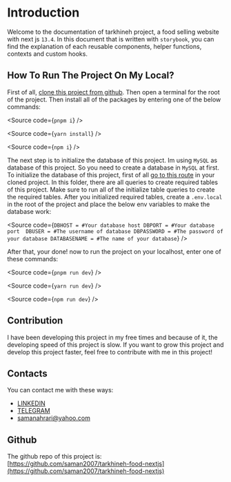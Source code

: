 
<Meta title="Introduction/Intro" />

# Introduction

Welcome to the documentation of tarkhineh project, a food selling website with next js `13.4`. In this document that is written with `storybook`, you can find
the explanation of each reusable components, helper functions, contexts and custom hooks.

## How To Run The Project On My Local?

First of all, [clone this project from github](https://github.com/saman2007/tarkhineh-food-nextjs.git). Then open a terminal for the root of the project.
Then install all of the packages by entering one of the below commands:

<Source
  code={`
pnpm i
`}
/>

<Source
  code={`
yarn install
`}
/>

<Source
  code={`
npm i
`}
/>

The next step is to initialize the database of this project. Im using `MySQL` as database of this project. So you need to create a database in `MySQL` at first.
To initialize the database of this project, first of all [go to this route](https://github.com/saman2007/tarkhineh-food-nextjs/tree/master/src/lib/initialize)
in your cloned project. In this folder, there are all queries to create required tables of this project. Make sure to run all of the initialize table queries
to create the required tables. After you initialized required tables, create a `.env.local` in the root of the project and place the below env variables
to make the database work:

<Source
  code={`
DBHOST = #Your database host
DBPORT = #Your database port 
DBUSER = #The username of database
DBPASSWORD = #The password of your database
DATABASENAME = #The name of your database
`}
/>

After that, your done! now to run the project on your localhost, enter one of these commands:

<Source
  code={`
pnpm run dev
`}
/>

<Source
  code={`
yarn run dev
`}
/>

<Source
  code={`
npm run dev
`}
/>

## Contribution

I have been developing this project in my free times and because of it, the developing speed of this project is slow.
If you want to grow this project and develop this project faster, feel free to contribute with me in this project!

## Contacts

You can contact me with these ways:

- [LINKEDIN](https://www.linkedin.com/in/saman-ahrari-440147235)
- [TELEGRAM](https://t.me/Samii_Dev)
- samanahrari@yahoo.com

## Github

The github repo of this project is: [https://github.com/saman2007/tarkhineh-food-nextjs](https://github.com/saman2007/tarkhineh-food-nextjs)
